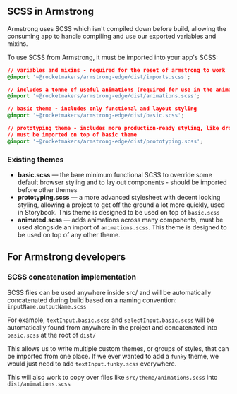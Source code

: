 
<Meta title="Setup/SCSS" />

## SCSS in Armstrong

Armstrong uses SCSS which isn't compiled down before build, allowing the consuming app to handle compiling and use our exported variables and mixins.

To use SCSS from Armstrong, it must be imported into your app's SCSS:

```css
// variables and mixins - required for the reset of armstrong to work
@import '~@rocketmakers/armstrong-edge/dist/imports.scss';

// includes a tonne of useful animations (required for use in the animated.scss theme)
@import '~@rocketmakers/armstrong-edge/dist/animations.scss';

// basic theme - includes only functional and layout styling
@import '~@rocketmakers/armstrong-edge/dist/basic.scss';

// prototyping theme - includes more production-ready styling, like drop shadows and colours
// must be imported on top of basic theme
@import '~@rocketmakers/armstrong-edge/dist/prototyping.scss';
```

### Existing themes

- **basic.scss** — the bare minimum functional SCSS to override some default browser styling and to lay out components - should be imported before other themes
- **prototyping.scss** — a more advanced stylesheet with decent looking styling, allowing a project to get off the ground a lot more quickly, used in Storybook. This theme is designed to be used on top of `basic.scss`
- **animated.scss** — adds animations across many components, must be used alongside an import of `animations.scss`. This theme is designed to be used on top of any other theme.

## For Armstrong developers

### SCSS concatenation implementation

SCSS files can be used anywhere inside src/ and will be automatically concatenated during build based on a naming convention: `inputName.outputName.scss`

For example, `textInput.basic.scss` and `selectInput.basic.scss` will be automatically found from anywhere in the project and concatenated into `basic.scss` at the root of `dist/`

This allows us to write multiple custom themes, or groups of styles, that can be imported from one place. If we ever wanted to add a `funky` theme, we would just need to add `textInput.funky.scss` everywhere.

This will also work to copy over files like `src/theme/animations.scss` into `dist/animations.scss`
